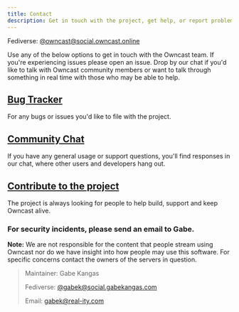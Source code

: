 ```yaml
---
title: Contact
description: Get in touch with the project, get help, or report problems.
---
```



<KapaChat />

Fediverse: [@owncast@social.owncast.online](https://social.owncast.online/@owncast)

Use any of the below options to get in touch with the Owncast team. If you're experiencing issues please open an issue. Drop by our chat if you'd like to talk with Owncast community members or want to talk through something in real time with those who may be able to help.

## [Bug Tracker](https://github.com/owncast/owncast/issues)

For any bugs or issues you'd like to file with the project.

## [Community Chat](https://owncast.rocket.chat)

If you have any general usage or support questions, you'll find responses in our chat, where other users and developers hang out.

## [Contribute to the project](/help)

The project is always looking for people to help build, support and keep Owncast alive.

### For security incidents, please send an email to Gabe.

**Note:** We are not responsible for the content that people stream using Owncast nor do we have insight into how people may use this software. For specific concerns contact the owners of the servers in question.

> Maintainer: Gabe Kangas
>
> Fediverse: [@gabek@social.gabekangas.com](https://social.gabekangas.com/gabek)<br />
>
> Email: [gabek@real-ity.com](mailto:gabek@real-ity.com)
